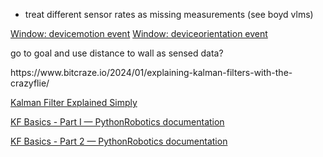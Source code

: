 - treat different sensor rates as missing measurements (see boyd vlms)

[Window: devicemotion event](https://developer.mozilla.org/en-US/docs/Web/API/Window/devicemotion_event)
[Window: deviceorientation event](https://developer.mozilla.org/en-US/docs/Web/API/Window/deviceorientation_event)

go to goal and use distance to wall as sensed data?

https://www.bitcraze.io/2024/01/explaining-kalman-filters-with-the-crazyflie/

[Kalman Filter Explained Simply](https://thekalmanfilter.com/kalman-filter-explained-simply/)


[KF Basics - Part I — PythonRobotics documentation](https://atsushisakai.github.io/PythonRobotics/modules/appendix/Kalmanfilter_basics.html)

[KF Basics - Part 2 — PythonRobotics documentation](https://atsushisakai.github.io/PythonRobotics/modules/appendix/Kalmanfilter_basics_2.html)
